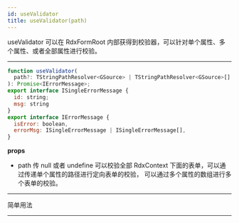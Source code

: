 ```yaml
---
id: useValidator
title: useValidator(path)
---
```


useValidator 可以在 RdxFormRoot 内部获得到校验器，可以针对单个属性、多个属性、或者全部属性进行校验。

---

```jsx
function useValidator(
  path?: TStringPathResolver<GSource> | TStringPathResolver<GSource>[]
): Promise<IErrorMessage>;
export interface ISingleErrorMessage {
  id: string;
  msg: string
}
export interface IErrorMessage {
  isError: boolean,
  errorMsg: ISingleErrorMessage | ISingleErrorMessage[],
}

```

**props**

- path 传 null 或者 undefine 可以校验全部 RdxContext 下面的表单，可以通过传递单个属性的路径进行定向表单的校验， 可以通过多个属性的数组进行多个表单的校验。

---

简单用法


<ExampleCustomizer code={AtomSource} example={Atom} />

---
